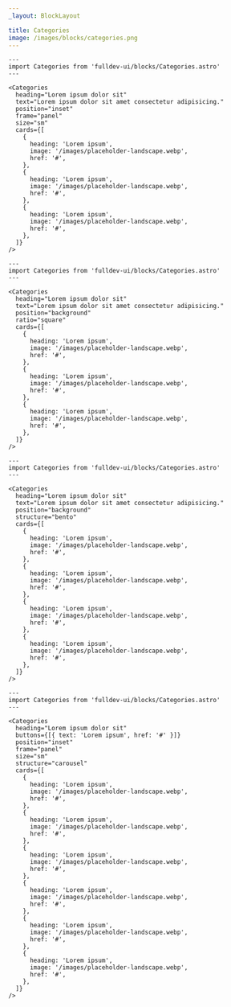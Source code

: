 ```yaml
---
_layout: BlockLayout

title: Categories
image: /images/blocks/categories.png
---
```


```astro live
---
import Categories from 'fulldev-ui/blocks/Categories.astro'
---

<Categories
  heading="Lorem ipsum dolor sit"
  text="Lorem ipsum dolor sit amet consectetur adipisicing."
  position="inset"
  frame="panel"
  size="sm"
  cards={[
    {
      heading: 'Lorem ipsum',
      image: '/images/placeholder-landscape.webp',
      href: '#',
    },
    {
      heading: 'Lorem ipsum',
      image: '/images/placeholder-landscape.webp',
      href: '#',
    },
    {
      heading: 'Lorem ipsum',
      image: '/images/placeholder-landscape.webp',
      href: '#',
    },
  ]}
/>
```

```astro live
---
import Categories from 'fulldev-ui/blocks/Categories.astro'
---

<Categories
  heading="Lorem ipsum dolor sit"
  text="Lorem ipsum dolor sit amet consectetur adipisicing."
  position="background"
  ratio="square"
  cards={[
    {
      heading: 'Lorem ipsum',
      image: '/images/placeholder-landscape.webp',
      href: '#',
    },
    {
      heading: 'Lorem ipsum',
      image: '/images/placeholder-landscape.webp',
      href: '#',
    },
    {
      heading: 'Lorem ipsum',
      image: '/images/placeholder-landscape.webp',
      href: '#',
    },
  ]}
/>
```

```astro live
---
import Categories from 'fulldev-ui/blocks/Categories.astro'
---

<Categories
  heading="Lorem ipsum dolor sit"
  text="Lorem ipsum dolor sit amet consectetur adipisicing."
  position="background"
  structure="bento"
  cards={[
    {
      heading: 'Lorem ipsum',
      image: '/images/placeholder-landscape.webp',
      href: '#',
    },
    {
      heading: 'Lorem ipsum',
      image: '/images/placeholder-landscape.webp',
      href: '#',
    },
    {
      heading: 'Lorem ipsum',
      image: '/images/placeholder-landscape.webp',
      href: '#',
    },
    {
      heading: 'Lorem ipsum',
      image: '/images/placeholder-landscape.webp',
      href: '#',
    },
  ]}
/>
```

```astro live
---
import Categories from 'fulldev-ui/blocks/Categories.astro'
---

<Categories
  heading="Lorem ipsum dolor sit"
  buttons={[{ text: 'Lorem ipsum', href: '#' }]}
  position="inset"
  frame="panel"
  size="sm"
  structure="carousel"
  cards={[
    {
      heading: 'Lorem ipsum',
      image: '/images/placeholder-landscape.webp',
      href: '#',
    },
    {
      heading: 'Lorem ipsum',
      image: '/images/placeholder-landscape.webp',
      href: '#',
    },
    {
      heading: 'Lorem ipsum',
      image: '/images/placeholder-landscape.webp',
      href: '#',
    },
    {
      heading: 'Lorem ipsum',
      image: '/images/placeholder-landscape.webp',
      href: '#',
    },
    {
      heading: 'Lorem ipsum',
      image: '/images/placeholder-landscape.webp',
      href: '#',
    },
    {
      heading: 'Lorem ipsum',
      image: '/images/placeholder-landscape.webp',
      href: '#',
    },
  ]}
/>
```

